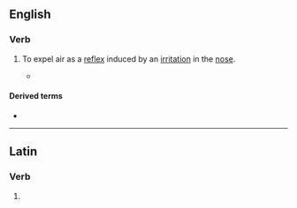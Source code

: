 ==English==

===Verb===
{{en-verb}}

# {{lb|en|humorous|medical slang}} To expel air as a [[reflex]] induced by an [[irritation]] in the [[nose]].
#: {{syn|en|sneeze}}
#* {{quote-web|en|url=http://www.theguardian.com/society/2020/oct/11/calling-all-sneezers-scientists-try-to-unpick-mystery-of-photosneezia|author=Lisa Geddes|title=Calling all sneezers: scientists try to unpick mystery of 'photosneezia'|date=2020-10-11|work=The Guardian|passage=Scientists are attempting to unpick the mystery of the “photic sneeze” – a bizarre reflex that causes people to '''sternutate''', or sneeze, in response to bright light – and they need your help.}}

====Derived terms====
* {{l|en|sternutation}}

----

==Latin==

===Verb===
{{la-verb-form|sternūtāte}}

# {{inflection of|la|sternūtō||2|p|pres|actv|impr}}